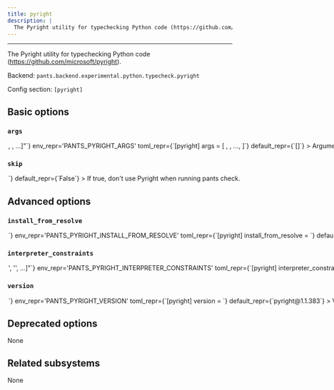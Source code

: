 ```yaml
---
title: pyright
description: |
  The Pyright utility for typechecking Python code (https://github.com/microsoft/pyright).
---
```



---

The Pyright utility for typechecking Python code (https://github.com/microsoft/pyright).

Backend: <span className="color--primary">`pants.backend.experimental.python.typecheck.pyright`</span>

Config section: <span className="color--primary">`[pyright]`</span>

<span className={styles.options}>

## Basic options

### `args`

<Option
  cli_repr={`--pyright-args="[<shell_str>, <shell_str>, ...]"`}
  env_repr='PANTS_PYRIGHT_ARGS'
  toml_repr={`[pyright]
args = [
    <shell_str>,
    <shell_str>,
    ...,
]`}
  default_repr={`[]`}
>

Arguments to pass directly to Pyright, e.g. `--pyright-args='--version'`.

</Option>

### `skip`

<Option
  cli_repr={`--[no-]pyright-skip`}
  env_repr='PANTS_PYRIGHT_SKIP'
  toml_repr={`[pyright]
skip = <bool>`}
  default_repr={`False`}
>

If true, don&#x27;t use Pyright when running `pants check`.

</Option>

## Advanced options

### `install_from_resolve`

<Option
  cli_repr={`--pyright-install-from-resolve=<str>`}
  env_repr='PANTS_PYRIGHT_INSTALL_FROM_RESOLVE'
  toml_repr={`[pyright]
install_from_resolve = <str>`}
  default_repr={`None`}
>

If specified, install the tool using the lockfile for this named resolve, instead of the version configured in this subsystem.

If unspecified, the tool will use the default configured package manager [nodejs].package_manager`, and install the tool without a lockfile.

</Option>

### `interpreter_constraints`

<Option
  cli_repr={`--pyright-interpreter-constraints="['<str>', '<str>', ...]"`}
  env_repr='PANTS_PYRIGHT_INTERPRETER_CONSTRAINTS'
  toml_repr={`[pyright]
interpreter_constraints = [
    '<str>',
    '<str>',
    ...,
]`}
  default_repr={`[\n  "CPython>=3.8,<4"\n]`}
>

Python interpreter constraints for Pyright (which is, itself, a NodeJS tool).

</Option>

### `version`

<Option
  cli_repr={`--pyright-version=<str>`}
  env_repr='PANTS_PYRIGHT_VERSION'
  toml_repr={`[pyright]
version = <str>`}
  default_repr={`pyright@1.1.383`}
>

Version string for the tool in the form package@version (e.g. prettier@2.6.2)

</Option>

## Deprecated options

None

## Related subsystems

None

</span>
